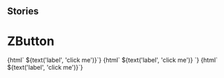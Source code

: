 
## Stories

<Meta title="Buttons/ZButton" component="z-button" />

# ZButton

<Preview>
  <Story name="primary">
    {html`
      <z-button
        variant="primary"
        disabled="${boolean('disabled', false)}"
        icon="${text('icon', 'download')}"
      >${text('label', 'click me')}</z-button>`}
  </Story>
  <Story name="secondary">
    {html`
      <z-button
        variant="secondary"
        disabled="${boolean('disabled', false)}"
        icon="${text('icon', 'download')}"
      >${text('label', 'click me')}</z-button>
    `}
  </Story>
  <Story name="tertiary">
    {html`
      <z-button
        variant="tertiary"
        disabled="${boolean('disabled', false)}"
        icon="${text('icon', 'download')}"
      >${text('label', 'click me')}</z-button>`}
  </Story>
</Preview>

<Props of="z-button" />
